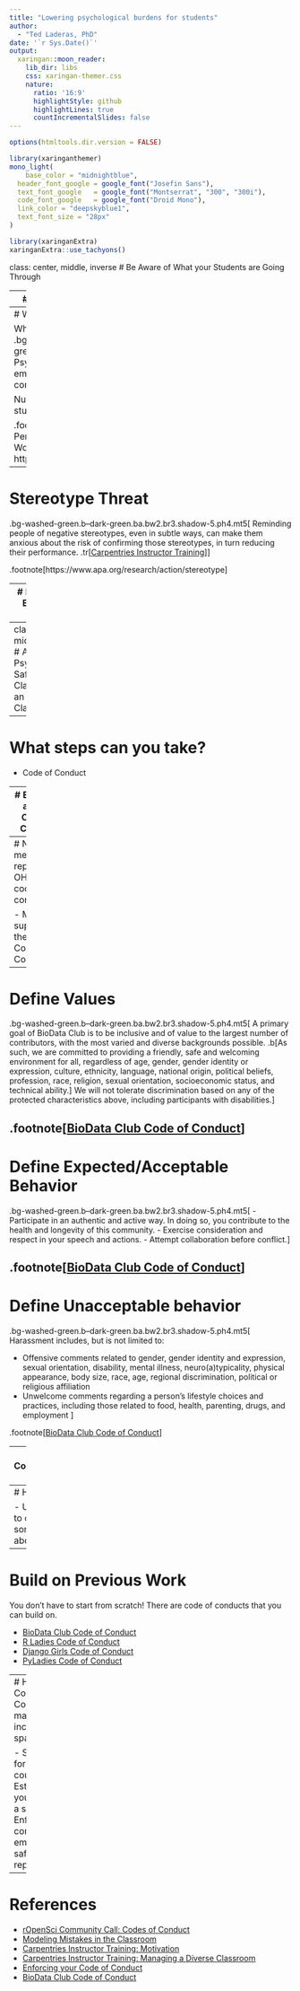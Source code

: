 ```yaml
---
title: "Lowering psychological burdens for students"
author: 
  - "Ted Laderas, PhD"
date: '`r Sys.Date()`'
output:
  xaringan::moon_reader:
    lib_dir: libs
    css: xaringan-themer.css
    nature:
      ratio: '16:9'
      highlightStyle: github
      highlightLines: true
      countIncrementalSlides: false
---
```


```r
options(htmltools.dir.version = FALSE)
```

```r
library(xaringanthemer)
mono_light(
    base_color = "midnightblue",
  header_font_google = google_font("Josefin Sans"),
  text_font_google   = google_font("Montserrat", "300", "300i"),
  code_font_google   = google_font("Droid Mono"),
  link_color = "deepskyblue1",
  text_font_size = "28px"
)
```

```r
library(xaringanExtra)
xaringanExtra::use_tachyons()
```

class: center, middle, inverse
# Be Aware of What your Students are Going Through

---
# Why Aren't My Students Asking Questions?

- A lack of psychological safety in your learning environment
- Don't take it personally

---
# What is Psychological Safety?

What is psychological safety? Kahn defines it as:
.bg-washed-green.b--dark-green.ba.bw2.br3.shadow-5.ph4.mt5[
Psychological safety is being able to show and employ one's self without fear of negative consequences of self-image, status or career.
] 

Number 1 predictor of a team's success, and student success

.footnote[Kahn, Psychological Engagement of Personal Engagement and Disengagement from Work, https://journals.aom.org/doi/abs/10.5465/256287]
---
# Stereotype Threat

.bg-washed-green.b--dark-green.ba.bw2.br3.shadow-5.ph4.mt5[
Reminding people of negative stereotypes, even in subtle ways, can make them anxious about the risk of confirming those stereotypes, in turn reducing their performance. 
.tr[[Carpentries Instructor Training](https://carpentries.github.io/instructor-training/08-motivation/index.html)
]]

.footnote[https://www.apa.org/research/action/stereotype
]

---
# Roleplaying Exercise (3 minutes)

Think about a class where you were reluctant to ask a question. 

- What was it about the situation that made you reluctant?
- Did you feel valued in that situation?
- Were there any previous statements or behavior from faculty or other students that made you reluctant?
---
class: center, middle, inverse
# A Psychologically Safe Classroom is an Inclusive Classroom

---
# What steps can you take?

- Code of Conduct

---
# Establish a Class Code of Conduct

A **code of conduct** defines what is *expected/acceptable* and *unacceptable behavior* in the classroom in order to make the class a psychologically safe space for learning. 

- Defines values
- Defines unacceptable behavior
- Defines consequences

---
# Not meant to replace OHSU's code of conduct

- Meant to supplement the OHSU Code of Conduct

---
# Define Values

.bg-washed-green.b--dark-green.ba.bw2.br3.shadow-5.ph4.mt5[
A primary goal of BioData Club is to be inclusive and of value to the largest number of contributors, with the most varied and diverse backgrounds possible. .b[As such, we are committed to providing a friendly, safe and welcoming environment for all, regardless of age, gender, gender identity or expression, culture, ethnicity, language, national origin, political beliefs, profession, race, religion, sexual orientation, socioeconomic status, and technical ability.] We will not tolerate discrimination based on any of the protected characteristics above, including participants with disabilities.
]

.footnote[[BioData Club Code of Conduct](https://biodata-club.github.io/code_of_conduct)]
---
# Define Expected/Acceptable Behavior

.bg-washed-green.b--dark-green.ba.bw2.br3.shadow-5.ph4.mt5[
- Participate in an authentic and active way. In doing so, you contribute to the health and longevity of this community.
- Exercise consideration and respect in your speech and actions.
- Attempt collaboration before conflict.
]

.footnote[[BioData Club Code of Conduct](https://biodata-club.github.io/code_of_conduct)]
---
# Define Unacceptable behavior

.bg-washed-green.b--dark-green.ba.bw2.br3.shadow-5.ph4.mt5[
Harassment includes, but is not limited to:

- Offensive comments related to gender, gender identity and expression, sexual orientation, disability, mental illness, neuro(a)typicality, physical appearance, body size, race, age, regional discrimination, political or religious affiliation
- Unwelcome comments regarding a person’s lifestyle choices and practices, including those related to food, health, parenting, drugs, and employment
]

.footnote[[BioData Club Code of Conduct](https://biodata-club.github.io/code_of_conduct)]

---
# Establish Consequences/Communications Channel

- Needs an Anonymous Reporting Channel - perhaps a form
- Different levels of violations
    - Ask student to leave session
- Actions should focus on safety of reporters
- [Enforcing code of conduct](https://www.slideshare.net/aeschright/enforcing-your-code-of-conduct-effective-incident-response)
    
---
# Have an External Contact

- Useful if students are reluctant to contact you
- Should be someone who can talk to you about difficult issues

---
# Build on Previous Work

You don't have to start from scratch! There are code of conducts that you can build on.

- [BioData Club Code of Conduct](https://biodata-club.github.io/code_of_conduct/)
- [R Ladies Code of Conduct](https://rladies.org/code-of-conduct/)
- [Django Girls Code of Conduct](https://djangogirls.org/coc/)
- [PyLadies Code of Conduct](https://pyladies.com/CodeOfConduct/)

---
# Having a Code of Conduct makes an inclusive space

- Sets the tone for your course
- Establishes your course as a safe space
- Enforce consequences, emphasize safety of reporters

---
# References

- [rOpenSci Community Call: Codes of Conduct](https://ropensci.org/blog/2016/12/21/commcallv12-review-coc/)
- [Modeling Mistakes in the Classroom](https://www.gettingsmart.com/2016/09/modeling-mistakes-and-creating-trust-in-the-classroom/)
- [Carpentries Instructor Training: Motivation](https://carpentries.github.io/instructor-training/08-motivation/index.html)
- [Carpentries Instructor Training: Managing a Diverse Classroom](https://carpentries.github.io/instructor-training/18-management/index.html)
- [Enforcing your Code of Conduct](https://www.slideshare.net/aeschright/enforcing-your-code-of-conduct-effective-incident-response)
- [BioData Club Code of Conduct](https://biodata-club.github.io/code_of_conduct)
